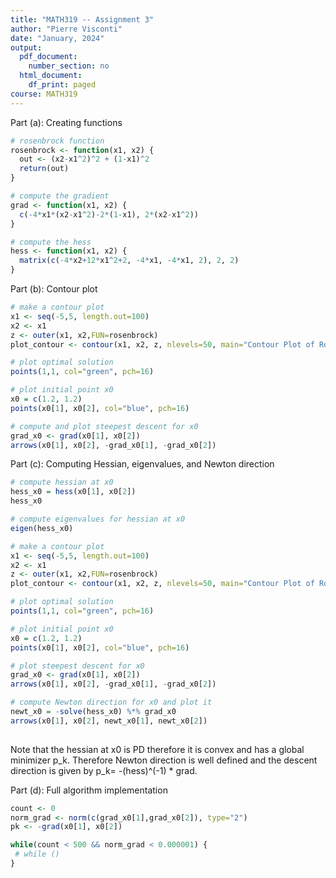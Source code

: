 ```yaml
---
title: "MATH319 -- Assignment 3"
author: "Pierre Visconti"
date: "January, 2024"
output:
  pdf_document:
    number_section: no
  html_document:
    df_print: paged
course: MATH319
---
```


Part (a): Creating functions
```r
# rosenbrock function
rosenbrock <- function(x1, x2) {
  out <- (x2-x1^2)^2 + (1-x1)^2
  return(out)
}

# compute the gradient
grad <- function(x1, x2) {
  c(-4*x1*(x2-x1^2)-2*(1-x1), 2*(x2-x1^2))
}

# compute the hess
hess <- function(x1, x2) {
  matrix(c(-4*x2+12*x1^2+2, -4*x1, -4*x1, 2), 2, 2) 
}
```

Part (b): Contour plot
```r
# make a contour plot
x1 <- seq(-5,5, length.out=100)
x2 <- x1
z <- outer(x1, x2,FUN=rosenbrock)
plot_contour <- contour(x1, x2, z, nlevels=50, main="Contour Plot of Rosenbrock Function")

# plot optimal solution
points(1,1, col="green", pch=16)

# plot initial point x0
x0 = c(1.2, 1.2)
points(x0[1], x0[2], col="blue", pch=16)

# compute and plot steepest descent for x0
grad_x0 <- grad(x0[1], x0[2])
arrows(x0[1], x0[2], -grad_x0[1], -grad_x0[2])
```

Part (c): Computing Hessian, eigenvalues, and Newton direction 
```r
# compute hessian at x0
hess_x0 = hess(x0[1], x0[2])
hess_x0

# compute eigenvalues for hessian at x0
eigen(hess_x0)

# make a contour plot
x1 <- seq(-5,5, length.out=100)
x2 <- x1
z <- outer(x1, x2,FUN=rosenbrock)
plot_contour <- contour(x1, x2, z, nlevels=50, main="Contour Plot of Rosenbrock Function")

# plot optimal solution
points(1,1, col="green", pch=16)

# plot initial point x0
x0 = c(1.2, 1.2)
points(x0[1], x0[2], col="blue", pch=16)

# plot steepest descent for x0
grad_x0 <- grad(x0[1], x0[2])
arrows(x0[1], x0[2], -grad_x0[1], -grad_x0[2])

# compute Newton direction for x0 and plot it
newt_x0 = -solve(hess_x0) %*% grad_x0
arrows(x0[1], x0[2], newt_x0[1], newt_x0[2])
 
```

Note that the hessian at x0 is PD therefore it is convex and has a global minimizer p_k. Therefore Newton direction is well defined and the descent direction is given by p_k= -(hess)^(-1) * grad.   

Part (d): Full algorithm implementation
```r
count <- 0
norm_grad <- norm(c(grad_x0[1],grad_x0[2]), type="2")
pk <- -grad(x0[1], x0[2])

while(count < 500 && norm_grad < 0.000001) {
 # while () 
}
```

